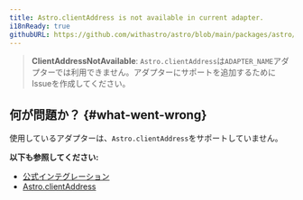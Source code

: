 ```yaml
---
title: Astro.clientAddress is not available in current adapter.
i18nReady: true
githubURL: https://github.com/withastro/astro/blob/main/packages/astro/src/core/errors/errors-data.ts
---
```


> **ClientAddressNotAvailable**: `Astro.clientAddress`は`ADAPTER_NAME`アダプターでは利用できません。アダプターにサポートを追加するためにIssueを作成してください。

## 何が問題か？ \{#what-went-wrong\}

使用しているアダプターは、`Astro.clientAddress`をサポートしていません。

**以下も参照してください:**
-  [公式インテグレーション](/ja/guides/integrations-guide/#公式インテグレーション)
-  [Astro.clientAddress](/ja/reference/api-reference/#astroclientaddress)


